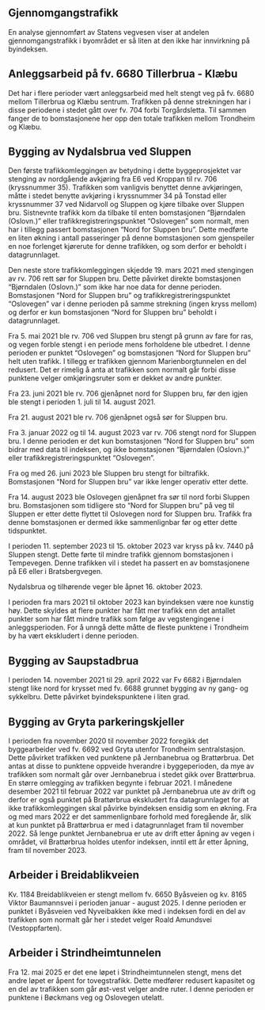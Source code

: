 ## Gjennomgangstrafikk {#sec-through_traffic}
En analyse gjennomført av Statens vegvesen viser at andelen gjennomgangstrafikk i byområdet er så liten at den ikke har innvirkning på byindeksen.


## Anleggsarbeid på fv. 6680 Tillerbrua - Klæbu
Det har i flere perioder vært anleggsarbeid med helt stengt veg på fv. 6680 mellom Tillerbrua og Klæbu sentrum. Trafikken på denne strekningen har i disse periodene i stedet gått over fv. 704 forbi Torgårdsletta. Til sammen fanger de to bomstasjonene her opp den totale trafikken mellom Trondheim og Klæbu.


## Bygging av Nydalsbrua ved Sluppen
Den første trafikkomleggingen av betydning i dette byggeprosjektet var stenging av nordgående avkjøring fra E6 ved Kroppan til rv. 706 (kryssnummer 35). Trafikken som vanligvis benyttet denne avkjøringen, måtte i stedet benytte avkjøring i kryssnummer 34 på Tonstad eller kryssnummer 37 ved Nidarvoll og Sluppen og kjøre tilbake over Sluppen bru. Sistnevnte trafikk kom da tilbake til enten bomstasjonen "Bjørndalen (Oslovn.)" eller trafikkregistreringspunktet "Oslovegen" som normalt, men har i tillegg passert bomstasjonen "Nord for Sluppen bru". Dette medførte en liten økning i antall passeringer på denne bomstasjonen som gjenspeiler en noe forlenget kjørerute for denne trafikken, og som derfor er beholdt i datagrunnlaget.

Den neste store trafikkomleggingen skjedde 19. mars 2021 med stengingen av rv. 706 rett sør for Sluppen bru. Dette påvirket direkte bomstasjonen "Bjørndalen (Oslovn.)" som ikke har noe data for denne perioden. Bomstasjonen "Nord for Sluppen bru" og trafikkregistreringspunktet "Oslovegen" var i denne perioden på samme strekning (ingen kryss mellom) og derfor er kun bomstasjonen "Nord for Sluppen bru" beholdt i datagrunnlaget.

Fra 5. mai 2021 ble rv. 706 ved Sluppen bru stengt på grunn av fare for ras, og vegen forble stengt i en periode mens forholdene ble utbedret. I denne perioden er punktet "Oslovegen" og bomstasjonen "Nord for Sluppen bru" helt uten trafikk. I tillegg er trafikken gjennom Marienborgtunnelen en del redusert. Det er rimelig å anta at trafikken som normalt går forbi disse punktene velger omkjøringsruter som er dekket av andre punkter.

Fra 23. juni 2021 ble rv. 706 gjenåpnet nord for Sluppen bru, før den igjen ble stengt i perioden 1. juli til 14. august 2021.

Fra 21. august 2021 ble rv. 706 gjenåpnet også sør for Sluppen bru.

Fra 3. januar 2022 og til 14. august 2023 var rv. 706 stengt nord for Sluppen bru. I denne perioden er det kun bomstasjonen "Nord for Sluppen bru" som bidrar med data til indeksen, og ikke bomstasjonen "Bjørndalen (Oslovn.)" eller trafikkregistreringspunktet "Oslovegen".

Fra og med 26. juni 2023 ble Sluppen bru stengt for biltrafikk. Bomstasjonen "Nord for Sluppen bru" var ikke lenger operativ etter dette.

Fra 14. august 2023 ble Oslovegen gjenåpnet fra sør til nord forbi Sluppen bru. Bomstasjonen som tidligere sto "Nord for Sluppen bru" på veg til Sluppen er etter dette flyttet til Oslovegen nord for Sluppen bru. Trafikk fra denne bomstasjonen er dermed ikke sammenlignbar før og etter dette tidspunktet.

I perioden 11. september 2023 til 15. oktober 2023 var kryss på kv. 7440 på Sluppen stengt. Dette førte til mindre trafikk gjennom bomstasjonen i Tempevegen. Denne trafikken vil i stedet ha passert en av bomstasjonene på E6 eller i Bratsbergvegen.

Nydalsbrua og tilhørende veger ble åpnet 16. oktober 2023.

I perioden fra mars 2021 til oktober 2023 kan byindeksen være noe kunstig høy. Dette skyldes at flere punkter har fått mer trafikk enn det antallet punkter som har fått mindre trafikk som følge av vegstengingene i anleggsperioden. For å unngå dette måtte de fleste punktene i Trondheim by ha vært ekskludert i denne perioden.


## Bygging av Saupstadbrua
I perioden 14. november 2021 til 29. april 2022 var Fv 6682 i Bjørndalen stengt like nord for krysset med fv. 6688 grunnet bygging av ny gang- og sykkelbru. Dette påvirket byindekspunktene i liten grad.


## Bygging av Gryta parkeringskjeller
I perioden fra november 2020 til november 2022 foregikk det byggearbeider ved fv. 6692 ved Gryta utenfor Trondheim sentralstasjon. Dette påvirket trafikken ved punktene på Jernbanebrua og Brattørbrua. Det antas at disse to punktene oppveide hverandre i byggeperioden, da mye av trafikken som normalt går over Jernbanebrua i stedet gikk over Brattørbrua. En større omlegging av trafikken begynte i februar 2021. I månedene desember 2021 til februar 2022 var punktet på Jernbanebrua ute av drift og derfor er også punktet på Brattørbrua ekskludert fra datagrunnlaget for at ikke trafikkomleggingen skal påvirke byindeksen ensidig som en økning. Fra og med mars 2022 er det sammenlignbare forhold med foregående år, slik at kun punktet på Brattørbrua er med i datagrunnlaget fram til november 2022. Så lenge punktet Jernbanebrua er ute av drift etter åpning av vegen i området, vil Brattørbrua holdes utenfor indeksen, inntil ett år etter åpning, fram til november 2023.


## Arbeider i Breidablikveien
Kv. 1184 Breidablikveien er stengt mellom fv. 6650 Byåsveien og kv. 8165 Viktor Baumannsvei i perioden januar - august 2025. I denne perioden er punktet i Byåsveien ved Nyveibakken ikke med i indeksen fordi en del av trafikken som normalt går her i stedet velger Roald Amundsvei (Vestoppfarten).


## Arbeider i Strindheimtunnelen
Fra 12. mai 2025 er det ene løpet i Strindheimtunnelen stengt, mens det andre løpet er åpent for tovegstrafikk. Dette medfører redusert kapasitet og en del av trafikken som går øst-vest velger andre ruter. I denne perioden er punktene i Bøckmans veg og Oslovegen utelatt.
